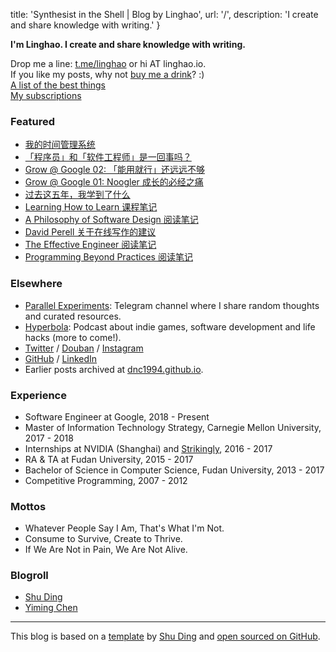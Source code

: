 
  title: 'Synthesist in the Shell | Blog by Linghao',
  url: '/',
  description: 'I create and share knowledge with writing.'
}


**I'm Linghao. I create and share knowledge with writing.**

Drop me a line: [t.me/linghao](https://t.me/linghao) or hi AT linghao.io.  
If you like my posts, why not [buy me a drink](paypal.me/LinghaoZhang)? :)  
[A list of the best things](/the-best-things)  
[My subscriptions](/my-subscriptions)

### Featured

- [我的时间管理系统](/posts/my-time-management-system-2020)
- [「程序员」和「软件工程师」是一回事吗？](/posts/programming-vs-software-engineering)
- [Grow @ Google 02: 「能用就行」还远远不够](/posts/grow-at-google-02)
- [Grow @ Google 01: Noogler 成长的必经之痛](/posts/grow-at-google-01)
- [过去这五年，我学到了什么](/posts/five-year-learning-2013-2018)
- [Learning How to Learn 课程笔记](/posts/notes-learning-how-to-learn)
- [A Philosophy of Software Design 阅读笔记](/notes/a-philosophy-of-software-design)
- [David Perell 关于在线写作的建议](/notes/david-perell-writing-online)
- [The Effective Engineer 阅读笔记](/notes/the-effective-engineer)
- [Programming Beyond Practices 阅读笔记](/notes/programming-beyond-practices)

### Elsewhere

- [Parallel Experiments](https://t.me/s/LinghaoCh): Telegram channel where I share random thoughts and curated resources.
- [Hyperbola](https://hyperbola.link/): Podcast about indie games, software development and life hacks (more to come!).
- [Twitter](https://twitter.com/instante_42) / [Douban](https://www.douban.com/people/instante_42/) / [Instagram](https://www.instagram.com/instante_42/)
- [GitHub](https://github.com/dnc1994) / [LinkedIn](https://www.linkedin.com/in/linghaozh)
- Earlier posts archived at [dnc1994.github.io](https://dnc1994.github.io/).

### Experience

- Software Engineer at Google, 2018 - Present
- Master of Information Technology Strategy, Carnegie Mellon University, 2017 - 2018
- Internships at NVIDIA (Shanghai) and [Strikingly](https://www.strikingly.com/), 2016 - 2017
- RA & TA at Fudan University, 2015 - 2017
- Bachelor of Science in Computer Science, Fudan University, 2013 - 2017
- Competitive Programming, 2007 - 2012

### Mottos

- Whatever People Say I Am, That's What I'm Not.
- Consume to Survive, Create to Thrive.
- If We Are Not in Pain, We Are Not Alive.

### Blogroll

- [Shu Ding](https://shud.in/)
- [Yiming Chen](https://dsdshcym.github.io/about/)

---

This blog is based on a [template](https://github.com/shuding/blog-template) by [Shu Ding](https://shud.in/) and [open sourced on GitHub](https://github.com/dnc1994/blog).